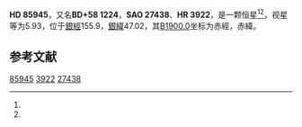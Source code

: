 {{Starbox begin
| name = HD 85945
}}
{{Starbox observe
| epoch = [[J2000.0|J2000.0]]
| constell = {{星座名待查}}<ref name=SIMBAD>{{cite web
 | url=http://simbad.u-strasbg.fr/simbad/sim-id?Ident=HR+3922
 | title =Pulsating variable Star
 | publisher=Centre de Données astronomiques de Strasbourg
 | work=SIMBAD
 | accessdate=2012-07-13}}</ref><ref name=DATA>{{cite web
 | url=http://vizier.u-strasbg.fr/viz-bin/VizieR-5?-out.add=.&-source=5050&-corr=PK=HR&-out.max=9999&HR=3922
 | title=VizieR Detailed Page
 | accessdate=2012-07-13
 | archive-date=2016-03-05
 | archive-url=https://web.archive.org/web/20160305045831/http://vizier.u-strasbg.fr/viz-bin/VizieR-5?-out.add=.&-source=5050&-corr=PK=HR&-out.max=9999&HR=3922
 | dead-url=no
 }}</ref>
| 星官 = 
| ra = {{RA|9|57|13.6}}<ref name=SIMBAD /><ref name=DATA />
| dec = {{DEC|+57|25|6}}<ref name=SIMBAD /><ref name=DATA />
| appmag_v = 5.93<ref name=SIMBAD /><ref name=DATA />
}}
{{Starbox character
| class = G5III<ref name=SIMBAD /><ref name=DATA />
| b-v = 0.89<ref name=SIMBAD /><ref name=DATA />
| u-b = <ref name=SIMBAD /><ref name=DATA />
| r-i = <ref name=SIMBAD /><ref name=DATA />
| variable = 
}}
{{Starbox astrometry
| radial_v = 
| prop_mo_ra = -44
| parallax = 0.007
| p_error = 
}}
{{Starbox catalog
| names =BD+58 1224，[[SAO星表|SAO]] 27438，[[HD星表|HD]] 85945，[[HR星表|HR]] 3922}}
{{Starbox reference |Simbad=HR+3922}}
{{Starbox end}}

'''HD 85945'''，又名'''BD+58 1224'''，'''SAO 27438'''、'''HR 3922'''，是一颗恒星<ref name=SIMBAD /><ref name=DATA />，视星等为5.93，位于[[銀道座標系|銀經]]155.9，[[銀道座標系|銀緯]]47.02，其[[B1900.0|B1900.0]]坐标为赤經{{RA|9|50|15.4}}，赤緯{{DEC|+57|47.02|39}}。

== 参考文献 ==
{{reflist}}
{{大熊座}}
{{star-stub}}

[[Category:HD和HDE天體|85945]]
[[Category:HR天體|3922]]
[[Category:SAO天體|27438]]